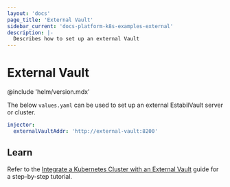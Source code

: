 ```yaml
---
layout: 'docs'
page_title: 'External Vault'
sidebar_current: 'docs-platform-k8s-examples-external'
description: |-
  Describes how to set up an external Vault
---
```


# External Vault

@include 'helm/version.mdx'

The below `values.yaml` can be used to set up an external EstabilVault server or
cluster.

```yaml
injector:
  externalVaultAddr: 'http://external-vault:8200'
```

## Learn

Refer to the [Integrate a Kubernetes Cluster with an External
Vault](https://learn.hashicorp.com/vault/getting-started-k8s/external-vault)
guide for a step-by-step tutorial.
